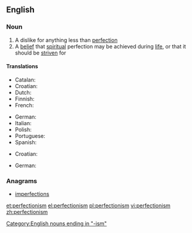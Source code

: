 ==English==
{{wikipedia}}

===Noun===
{{en-noun|-}}

# A dislike for anything less than [[perfection]]
# A [[belief]] that [[spiritual]] perfection may be achieved during [[life]], or that it should be [[strive]]n for

====Translations====
{{trans-top|a dislike for anything less than perfection}}
* Catalan: {{t|ca|perfeccionisme|m}}
* Croatian: {{t-|hr|perfekcionizam|m}}
* Dutch: {{t|nl|perfectionisme|n}}
* Finnish: {{t-|fi|perfektionismi}}
* French: {{t+|fr|perfectionnisme|m}}
{{trans-mid}}
* German: {{t-|de|Perfektionismus|m}}
* Italian: {{t|it|perfezionismo|m}}
* Polish: {{t+|pl|perfekcjonizm|m}}
* Portuguese: {{t|pt|perfeccionismo|m}}
* Spanish: {{t-|es|perfeccionismo|m}}
{{trans-bottom}}

{{trans-top|a belief that spiritual perfection may be achieved during life}}
* Croatian: {{t-|hr|perfekcionizam|m}}
{{trans-mid}}
* German: {{t-|de|Perfektionismus|m}}
{{trans-bottom}}

===Anagrams===
* [[imperfections#English|imperfections]]

[[Category:English nouns ending in "-ism"]]

[[et:perfectionism]]
[[el:perfectionism]]
[[pl:perfectionism]]
[[vi:perfectionism]]
[[zh:perfectionism]]